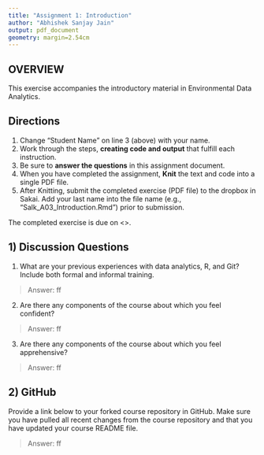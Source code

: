 ```yaml
---
title: "Assignment 1: Introduction"
author: "Abhishek Sanjay Jain"
output: pdf_document
geometry: margin=2.54cm
---
```


## OVERVIEW

This exercise accompanies the introductory material in Environmental Data Analytics. 

## Directions
1. Change "Student Name" on line 3 (above) with your name.
3. Work through the steps, **creating code and output** that fulfill each instruction.
4. Be sure to **answer the questions** in this assignment document.
6. When you have completed the assignment, **Knit** the text and code into a single PDF file.
8. After Knitting, submit the completed exercise (PDF file) to the dropbox in Sakai. Add your last name into the file name (e.g., "Salk_A03_Introduction.Rmd") prior to submission.

The completed exercise is due on <>.

## 1) Discussion Questions

1. What are your previous experiences with data analytics, R, and Git? Include both formal and informal training.

> Answer: ff

2. Are there any components of the course about which you feel confident?

> Answer: ff

3. Are there any components of the course about which you feel apprehensive?

> Answer: ff


## 2) GitHub

Provide a link below to your forked course repository in GitHub. Make sure you have pulled all recent changes from the course repository  and that you have updated your course README file. 

> Answer: ff


